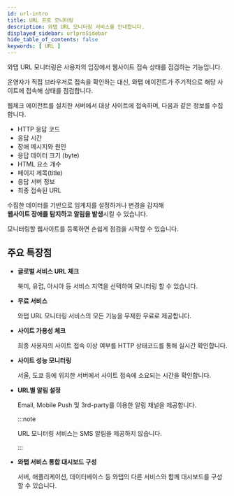 ```yaml
---
id: url-intro
title: URL 프로 모니터링
description: 와탭 URL 모니터링 서비스를 안내합니다.
displayed_sidebar: urlproSidebar
hide_table_of_contents: false
keywords: [ URL ]
---
```


와탭 URL 모니터링은 사용자의 입장에서 웹사이트 접속 상태를 점검하는 기능입니다.

운영자가 직접 브라우저로 접속을 확인하는 대신, 와탭 에이전트가 주기적으로 해당 사이트에 접속해 상태를 점검합니다.

웹체크 에이전트를 설치한 서버에서 대상 사이트에 접속하며, 다음과 같은 정보를 수집합니다.

- HTTP 응답 코드  
- 응답 시간  
- 장애 메시지와 원인  
- 응답 데이터 크기 (byte)  
- HTML 요소 개수  
- 페이지 제목(title)  
- 응답 서버 정보  
- 최종 접속된 URL  

수집한 데이터를 기반으로 임계치를 설정하거나 변경을 감지해  
**웹사이트 장애를 탐지하고 알림을 발생**시킬 수 있습니다.

모니터링할 웹사이트를 등록하면 손쉽게 점검을 시작할 수 있습니다.

## 주요 특장점

* **글로벌 서비스 URL 체크**

  북미, 유럽, 아시아 등 서비스 지역을 선택하여 모니터링 할 수 있습니다.

* **무료 서비스**

  와탭 URL 모니터링 서비스의 모든 기능을 무제한 무료로 제공합니다.

* **사이트 가용성 체크**

  최종 사용자의 사이트 접속 이상 여부를 HTTP 상태코드를 통해 실시간 확인합니다.

* **사이트 성능 모니터링**

  서울, 도쿄 등에 위치한 서버에서 사이트 접속에 소요되는 시간을 확인합니다.

* **URL별 알림 설정**

  Email, Mobile Push 및 3rd-party를 이용한 알림 채널을 제공합니다.

  :::note

  URL 모니터링 서비스는 SMS 알림을 제공하지 않습니다.
  
  :::

* **와탭 서비스 통합 대시보드 구성**

  서버, 애플리케이션, 데이터베이스 등 와탭의 다른 서비스와 함께 대시보드를 구성할 수 있습니다.         